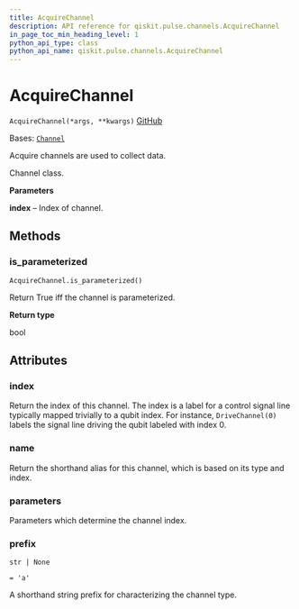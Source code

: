 ```yaml
---
title: AcquireChannel
description: API reference for qiskit.pulse.channels.AcquireChannel
in_page_toc_min_heading_level: 1
python_api_type: class
python_api_name: qiskit.pulse.channels.AcquireChannel
---
```


# AcquireChannel

<span id="qiskit.pulse.channels.AcquireChannel" />

`AcquireChannel(*args, **kwargs)` [GitHub](https://github.com/qiskit/qiskit/tree/stable/0.24/qiskit/pulse/channels.py "view source code")

Bases: [`Channel`](pulse#qiskit.pulse.channels.Channel "qiskit.pulse.channels.Channel")

Acquire channels are used to collect data.

Channel class.

**Parameters**

**index** – Index of channel.

## Methods

<span id="qiskit-pulse-channels-acquirechannel-is-parameterized" />

### is\_parameterized

<span id="qiskit.pulse.channels.AcquireChannel.is_parameterized" />

`AcquireChannel.is_parameterized()`

Return True iff the channel is parameterized.

**Return type**

bool

## Attributes

<span id="qiskit.pulse.channels.AcquireChannel.index" />

### index

Return the index of this channel. The index is a label for a control signal line typically mapped trivially to a qubit index. For instance, `DriveChannel(0)` labels the signal line driving the qubit labeled with index 0.

<span id="qiskit.pulse.channels.AcquireChannel.name" />

### name

Return the shorthand alias for this channel, which is based on its type and index.

<span id="qiskit.pulse.channels.AcquireChannel.parameters" />

### parameters

Parameters which determine the channel index.

<span id="qiskit.pulse.channels.AcquireChannel.prefix" />

### prefix

`str | None`

`= 'a'`

A shorthand string prefix for characterizing the channel type.

